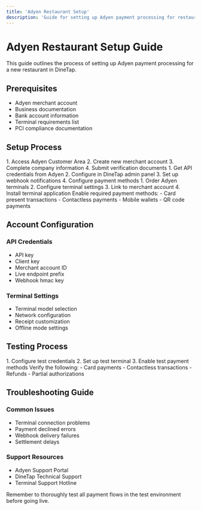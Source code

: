 ```yaml
---
title: 'Adyen Restaurant Setup'
description: 'Guide for setting up Adyen payment processing for restaurants'
---
```


# Adyen Restaurant Setup Guide

This guide outlines the process of setting up Adyen payment processing for a new restaurant in DineTap.

## Prerequisites

- Adyen merchant account
- Business documentation
- Bank account information
- Terminal requirements list
- PCI compliance documentation

## Setup Process

<Steps>
  <Step title="Merchant Account Setup">
    1. Access Adyen Customer Area
    2. Create new merchant account
    3. Complete company information
    4. Submit verification documents
  </Step>

  <Step title="DineTap Integration">
    1. Get API credentials from Adyen
    2. Configure in DineTap admin panel
    3. Set up webhook notifications
    4. Configure payment methods
  </Step>

  <Step title="Terminal Setup">
    1. Order Adyen terminals
    2. Configure terminal settings
    3. Link to merchant account
    4. Install terminal application
  </Step>

  <Step title="Payment Configuration">
    Enable required payment methods:
    - Card present transactions
    - Contactless payments
    - Mobile wallets
    - QR code payments
  </Step>
</Steps>

## Account Configuration

### API Credentials
- API key
- Client key
- Merchant account ID
- Live endpoint prefix
- Webhook hmac key

### Terminal Settings
- Terminal model selection
- Network configuration
- Receipt customization
- Offline mode settings

## Testing Process

<Steps>
  <Step title="Test Environment Setup">
    1. Configure test credentials
    2. Set up test terminal
    3. Enable test payment methods
  </Step>

  <Step title="Transaction Testing">
    Verify the following:
    - Card payments
    - Contactless transactions
    - Refunds
    - Partial authorizations
  </Step>
</Steps>

## Troubleshooting Guide

### Common Issues
- Terminal connection problems
- Payment declined errors
- Webhook delivery failures
- Settlement delays

### Support Resources
- Adyen Support Portal
- DineTap Technical Support
- Terminal Support Hotline

<Note>
  Remember to thoroughly test all payment flows in the test environment before going live.
</Note> 